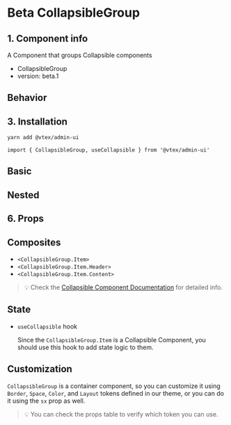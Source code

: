 

<Meta title="design-system/components/CollapsibleGroup" />

# Beta CollapsibleGroup

## 1. Component info

A Component that groups Collapsible components

- CollapsibleGroup
- version: beta.1

## Behavior

<Canvas>
  <Story id="beta-collapsiblegroup--nested" />
</Canvas>

## 3. Installation

```bash
yarn add @vtex/admin-ui
```

```tsx
import { CollapsibleGroup, useCollapsible } from '@vtex/admin-ui'
```

## Basic

<Canvas>
  <Story id="beta-collapsiblegroup--simple" />
</Canvas>

## Nested

<Canvas>
  <Story id="beta-collapsiblegroup--nested" />
</Canvas>

## 6. Props

<Props of={CollapsibleGroup} />

## Composites

- `<CollapsibleGroup.Item>`
- `<CollapsibleGroup.Item.Header>`
- `<CollapsibleGroup.Item.Content>`

> 💡 Check the [Collapsible Component Documentation](https://admin-ui.vercel.app/?path=/story/design-system-components-collapsible--page) for detailed info.

## State

- `useCollapsible` hook

  Since the `CollapsibleGroup.Item` is a Collapsible Component, you should use this hook to add state logic to them.

## Customization

`CollapsibleGroup` is a container component, so you can customize it using `Border`, `Space`, `Color`, and `Layout` tokens defined in our theme, or you can do it using the `sx` prop as well.

> 💡 You can check the props table to verify which token you can use.
